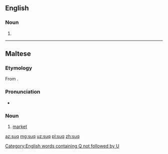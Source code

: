 ==English==

===Noun===
{{en-noun}}

# {{alternative spelling of|souq|lang=en}}

[[Category:English words containing Q not followed by U]]

----

==Maltese==

===Etymology===
From {{etyl|ar|mt}} {{m|ar|سُوق}}.

===Pronunciation===
* {{IPA|/suːʔ/|lang=mt}}

===Noun===
{{mt-noun|m|swieq}}

# [[market]]

[[az:suq]]
[[mg:suq]]
[[uz:suq]]
[[pl:suq]]
[[zh:suq]]
